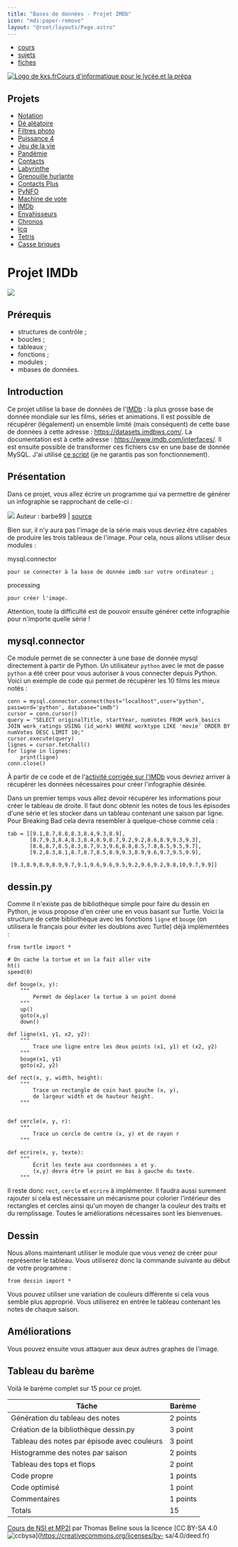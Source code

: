 ```yaml
---
title: "Bases de données - Projet IMDb"
icon: "mdi:paper-remove"
layout: "@root/layouts/Page.astro"
---
```


  * [cours](https://kxs.fr/cours/)
  * [sujets](https://kxs.fr/sujets/)
  * [fiches](https://kxs.fr/fiches/)

[![Logo de kxs.fr](/img/logo.svg)](https://kxs.fr/)[Cours d'informatique pour
le lycée et la prépa](https://kxs.fr/cours/)

## Projets

  * [Notation](.)
  * [Dé aléatoire](de)
  * [Filtres photo](filtres-photo)
  * [Puissance 4](puissance-4)
  * [Jeu de la vie](jeu-de-la-vie)
  * [Pandémie](pandemie)
  * [Contacts](contacts)
  * [Labyrinthe](labyrinthe)
  * [Grenouille hurlante](grenouille-hurlante)
  * [Contacts Plus](contacts-plus)
  * [PyNFO](pynfo)
  * [Machine de vote](machine-vote)
  * [IMDb](imdb)
  * [Envahisseurs](envahisseurs)
  * [Chronos](chronos)
  * [Icq](icq)
  * [Tetris](tetris)
  * [Casse briques](casse-briques)

# Projet IMDb

![](img/imdb.svg)

## Prérequis

  * structures de contrôle ;
  * boucles ;
  * tableaux ;
  * fonctions ;
  * modules ;
  * mbases de données.

## Introduction

Ce projet utilise la base de données de l'[IMDb](https://imdb.com) : la plus
grosse base de donnée mondiale sur les films, séries et animations. Il est
possible de récupérer (légalement) un ensemble limité (mais conséquent) de
cette base de données à cette adresse : <https://datasets.imdbws.com/>. La
documentation est à cette adresse : <https://www.imdb.com/interfaces/>. Il est
ensuite possible de transformer ces fichiers csv en une base de donnée MySQL.
J'ai utilisé [ce script](https://kxs.fr/files/python/imdb_to_mysql.py) (je ne
garantis pas son fonctionnement).

## Présentation

Dans ce projet, vous allez écrire un programme qui va permettre de générer un
infographie se rapprochant de celle-ci :

![](img/bb.png) Auteur : barbe99 | [source](https://i.redd.it/21grb3wipll61.png)

Bien sur, il n'y aura pas l'image de la série mais vous devriez être capables
de produire les trois tableaux de l'image. Pour cela, nous allons utiliser
deux modules :

mysql.connector

    pour se connecter à la base de donnée imdb sur votre ordinateur ;  

processing

    pour créer l'image.  

Attention, toute la difficulté est de pouvoir ensuite générer cette
infographie pour n'importe quelle série !

## mysql.connector

Ce module permet de se connecter à une base de donnée mysql directement à
partir de Python. Un utilisateur `python` avec le mot de passe `python` a été
créer pour vous autoriser à vous connecter depuis Python. Voici un exemple de
code qui permet de récupérer les 10 films les mieux notés :

    
    
    
    conn = mysql.connector.connect(host="localhost",user="python", password='python', database="imdb")
    cursor = conn.cursor()
    query = "SELECT originalTitle, startYear, numVotes FROM work_basics JOIN work_ratings USING (id_work) WHERE worktype LIKE 'movie' ORDER BY numVotes DESC LIMIT 10;"
    cursor.execute(query)
    lignes = cursor.fetchall()
    for ligne in lignes:
        print(ligne)
    conn.close()

À partir de ce code et de l'[activité corrigée sur l'IMDb](/cours/bd/imdb)
vous devriez arriver à récupérer les données nécessaires pour créer
l'infographie désirée.

Dans un premier temps vous allez devoir récupérer les informations pour créer
le tableau de droite. Il faut donc obtenir les notes de tous les épisodes
d'une série et les stocker dans un tableau contenant une saison par ligne.
Pour Breaking Bad cela devra resembler à quelque-chose comme cela :

    
    
    tab = [[9.1,8.7,8.8,8.3,8.4,9.3,8.9],
           [8.7,9.3,8.4,8.3,8.4,8.9,8.7,9.2,9.2,8.6,8.9,9.3,9.3],
           [8.6,8.7,8.5,8.3,8.7,9.3,9.6,8.8,8.5,7.8,8.5,9.5,9.7],
           [9.2,8.3,8.1,8.7,8.7,8.5,8.9,9.3,8.9,9.6,9.7,9.5,9.9],
           [9.3,8.9,8.9,8.9,9.7,9.1,9.6,9.6,9.5,9.2,9.6,9.2,9.8,10,9.7,9.9]]

## dessin.py

Comme il n'existe pas de bibliothèque simple pour faire du dessin en Python,
je vous propose d'en créer une en vous basant sur Turtle. Voici la structure
de cette bibliothèque avec les fonctions `ligne` et `bouge` (on utilisera le
français pour éviter les doublons avec Turtle) déjà implémentées :

    
    
    from turtle import *
    
    # On cache la tortue et on la fait aller vite
    ht()
    speed(0)
    
    def bouge(x, y):
        """
            Permet de déplacer la tortue à un point donné
        """
        up()
        goto(x,y)
        down()
    
    def ligne(x1, y1, x2, y2):
        """
            Trace une ligne entre les deux points (x1, y1) et (x2, y2)
        """
        bouge(x1, y1)
        goto(x2, y2)
    
    def rect(x, y, width, height):
        """
            Trace un rectangle de coin haut gauche (x, y),
            de largeur width et de hauteur height.
        """
    
    
    def cercle(x, y, r):
        """
            Trace un cercle de centre (x, y) et de rayon r
        """
    
    def ecrire(x, y, texte):
    	"""
    		Écrit les texte aux coordonnées x et y.
    		(x,y) devra être le point en bas à gauche du texte.
    	"""

Il reste donc `rect`, `cercle` et `ecrire` à implémenter. Il faudra aussi
surement rajouter si cela est nécessaire un mécanisme pour colorier
l'intérieur des rectangles et cercles ainsi qu'un moyen de changer la couleur
des traits et du remplissage. Toutes le améliorations nécessaires sont les
bienvenues.

## Dessin

Nous allons maintenant utiliser le module que vous venez de créer pour
représenter le tableau. Vous utiliserez donc la commande suivante au début de
votre programme :

    
    
    from dessin import *

Vous pouvez utiliser une variation de couleurs différente si cela vous semble
plus approprié. Vous utiliserez en entrée le tableau contenant les notes de
chaque saison.

## Améliorations

Vous pouvez ensuite vous attaquer aux deux autres graphes de l'image.

## Tableau du barème

Voilà le barème complet sur 15 pour ce projet.

Tâche | Barème  
---|---  
Génération du tableau des notes | 2 points  
Création de la bibliothèque dessin.py | 3 point  
Tableau des notes par épisode avec couleurs | 3 point  
Histogramme des notes par saison | 2 points  
Tableau des tops et flops | 2 point  
Code propre | 1 points  
Code optimisé | 1 point  
Commentaires | 1 points  
Totals | 15  
  
[Cours de NSI et MP2I](https://kxs.fr/cours/) par Thomas Beline sous la
licence [CC BY-SA 4.0
![ccbysa](/img/ccbysa.svg)](https://creativecommons.org/licenses/by-
sa/4.0/deed.fr)

